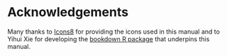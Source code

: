 # Acknowledgements

Many thanks to [Icons8](https://icons8.com) for providing the icons used in this manual and to Yihui Xie for developing the [bookdown R package](http://bookdown.org) that underpins this manual.
